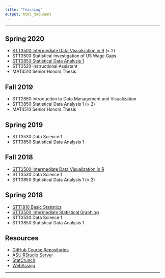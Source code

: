 ```yaml
---
title: "Teaching"
output: html_document
---
```


<hr>

## Spring 2020

* [STT3500 Intermediate Data Visualization in R](https://github.com/STAT-JET-ASU/IntermediateDataVisR/blob/master/README.md) (&times; 2)
* STT3500 Statistical Investigation of US Wage Gaps
* [STT3850 Statistical Data Analysis 1](https://stat-jet-asu.github.io/StatisticalDataAnalysis1/)
* STT3520 Instructional Assistant
* MAT4510 Senior Honors Thesis

## Fall 2019

* STT2860 Introduction to Data Management and Visualization
* STT3850 Statistical Data Analysis 1 (&times; 2)
* MAT4510 Senior Honors Thesis

## Spring 2019

* STT3530 Data Science 1
* STT3850 Statistical Data Analysis 1

## Fall 2018

* [STT3500 Intermediate Data Visualization in R](https://github.com/STAT-JET-ASU/IntermediateDataVisR/blob/master/README.md)
* STT3530 Data Science 1 
* STT3850 Statistical Data Analysis 1 (&times; 2)

## Spring 2018

* [STT1810 Basic Statistics](https://github.com/STAT-JET-ASU/BasicStatistics)
* [STT3500 Intermediate Statistical Graphing](https://github.com/STAT-JET-ASU/IntermediateDataVisR/blob/master/README.md)
* STT3530 Data Science 1
* STT3850 Statistical Data Analysis 1

## Resources

* [GitHub Course Repositories](https://github.com/STAT-JET-ASU)
* [ASU RStudio Server](https://mathr.math.appstate.edu)
* [StatCrunch](https://www.statcrunch.com/)
* [WebAssign](https://www.webassign.com/)

<hr>